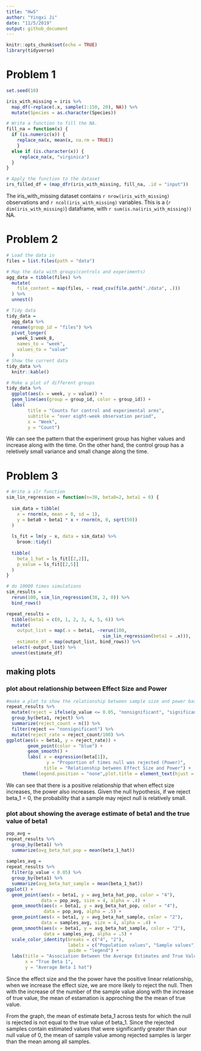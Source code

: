 ```yaml
---
title: "Hw5"
author: "Yingxi Ji"
date: "11/5/2019"
output: github_document
---
```


```r
knitr::opts_chunk$set(echo = TRUE)
library(tidyverse)

```

# Problem 1
```r
set.seed(10)

iris_with_missing = iris %>% 
  map_df(~replace(.x, sample(1:150, 20), NA)) %>%
  mutate(Species = as.character(Species))

# Write a function to fill the NA. 
fill_na = function(x) {
  if (is.numeric(x)) { 
    replace_na(x, mean(x, na.rm = TRUE))
    }
  else if (is.character(x)) { 
     replace_na(x, "virginica")
  }
}

# Apply the function to the dataset 
irs_filled_df = (map_dfr(iris_with_missing, fill_na, .id = "input"))
```

The iris_with_missing dataset contains `r nrow(iris_with_missing)` observations and `r ncol(iris_with_missing)` variables. This is a (`r dim(iris_with_missing)`) dataframe, with `r sum(is.na(iris_with_missing))` NA.

# Problem 2
```r
# Load the data in 
files = list.files(path = "data")

# Map the data with groups(controls and experiments)
agg_data = tibble(files) %>% 
  mutate(
    file_content = map(files, ~ read_csv(file.path("./data", .)))
  ) %>% 
  unnest()

# Tidy data 
tidy_data = 
  agg_data %>%
  rename(group_id = "files") %>% 
  pivot_longer(
    week_1:week_8, 
    names_to = "week", 
    values_to = "value"
  )
# Show the current data 
tidy_data %>% 
  knitr::kable()

# Make a plot of different groups 
tidy_data %>% 
  ggplot(aes(x = week, y = value)) +
  geom_line(aes(group = group_id, color = group_id)) +
  labs(
        title = "Counts for control and experimental arms",
        subtitle = "over eight-week observation period",
        x = "Week",
        y = "Count")

```

We can see the pattern that the experiment group has higher values and increase along with the time. On the other hand, the control group has a reletively small variance and small change along the time. 

# Problem 3 
```r
# Write a slr function 
sim_lin_regression = function(n=30, beta0=2, beta1 = 0) {
  
  sim_data = tibble(
    x = rnorm(n, mean = 0, sd = 1),
    y = beta0 + beta1 * x + rnorm(n, 0, sqrt(50))
  )
  
  ls_fit = lm(y ~ x, data = sim_data) %>% 
    broom::tidy()
  
  tibble(
    beta_1_hat = ls_fit[[2,2]],
    p_value = ls_fit[[2,5]]
  )
}

# do 10000 times simulations 
sim_results = 
  rerun(100, sim_lin_regression(30, 2, 0)) %>% 
  bind_rows()

repeat_results = 
  tibble(beta1 = c(0, 1, 2, 3, 4, 5, 6)) %>% 
  mutate(
    output_list = map(.x = beta1, ~rerun(100,       
                                    sim_lin_regression(beta1 = .x))),
    estimate_df = map(output_list, bind_rows)) %>% 
  select(-output_list) %>% 
  unnest(estimate_df)
```

## making plots 
### plot about relationship between Effect Size and Power
```r
#make a plot to show the relationship between sample size and power based on significance 
repeat_results %>% 
  mutate(reject = ifelse(p_value <= 0.05, "nonsignificant", "significant")) %>% 
  group_by(beta1, reject) %>% 
  summarize(reject_count = n()) %>% 
  filter(reject == "nonsignificant") %>% 
  mutate(reject_rate = reject_count/100) %>% 
ggplot(aes(x = beta1, y = reject_rate)) +
        geom_point(color = "blue") +
        geom_smooth() +
        labs( x = expression(beta[1]),
               y = "Proportion of times null was rejected (Power)",
              title = "Relationship between Effect Size and Power") +
      theme(legend.position = "none",plot.title = element_text(hjust = 0.5))

```

We can see that there is a positive relationship that when effect size increases, the power also increases. Given the null hypothesis, if we reject beta_1 = 0, the probability that a sample may reject null is relatively small.

### plot about showing the average estimate of beta1 and the true value of beta1 
```r
pop_avg = 
repeat_results %>% 
  group_by(beta1) %>% 
  summarize(avg_beta_hat_pop = mean(beta_1_hat)) 
 
samples_avg = 
repeat_results %>% 
  filter(p_value < 0.05) %>% 
  group_by(beta1) %>% 
  summarize(avg_beta_hat_sample = mean(beta_1_hat)) 
ggplot() + 
  geom_point(aes(x = beta1, y = avg_beta_hat_pop, color = "4"), 
             data = pop_avg, size = 4, alpha = .4) +
  geom_smooth(aes(x = beta1, y = avg_beta_hat_pop, color = "4"), 
              data = pop_avg, alpha = .5) +
  geom_point(aes(x = beta1, y = avg_beta_hat_sample, color = "2"), 
             data = samples_avg, size = 4, alpha = .4) +
  geom_smooth(aes(x = beta1, y = avg_beta_hat_sample, color = "2"), 
              data = samples_avg, alpha = .5) +
  scale_color_identity(breaks = c("4", "2"),
                       labels = c("Population values", "Sample values"),
                       guide = "legend") +
  labs(title = "Association Between the Average Estimates and True Values", 
       x = "True Beta 1",
       y = "Average Beta 1 hat") 
```

Since the effect size and the the power have the positive linear relationship, when we increase the effect size, we are more likely to reject the null. Then with the increase of the number of the sample value along with the increase of true value, the mean of estamation is approching the the mean of true value. 

From the graph, the mean of estimate beta_1 across tests for which the null is rejected is not equal to the true value of beta_1. Since the rejected samples contain estimated values that were significantly greater than our null value of 0, the mean of sample value among rejected samples is larger than the mean among all samples. 


